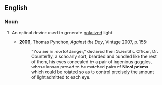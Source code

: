 ==English==
{{wikipedia}}

===Noun===
{{en-noun|head=[[w:William Nicol|Nicol]] [[prism]]}}

# {{context|optics|lang=en}} An optical device used to generate [[polarized]] light.
#* '''2006''', Thomas Pynchon, ''Against the Day'', Vintage 2007, p. 155:
#*: “You are in ''mortal'' danger,” declared their Scientific Officer, Dr. Counterfly, a scholarly sort, bearded and bundled like the rest of them, his eyes concealed by a pair of ingenious goggles, whose lenses proved to be matched pairs of '''Nicol prisms''' which could be rotated so as to control precisely the amount of light admitted to each eye.